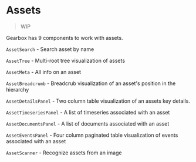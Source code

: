 
<Meta title="Docs|Assets" />

# Assets

> WIP

Gearbox has 9 components to work with assets.


`AssetSearch` - Search asset by name

`AssetTree` - Multi-root tree visualization of assets

`AssetMeta` - All info on an asset

`AssetBreadcrumb` - Breadcrub visualization of an asset's position in the hierarchy

`AssetDetailsPanel` - Two column table visualization of an assets key details.

`AssetTimeseriesPanel` - A list of timeseries associated with an asset

`AssetDocumentsPanel` - A list of documents associated with an asset

`AssetEventsPanel` - Four column paginated table visualization of events associated with an asset

`AssetScanner` - Recognize assets from an image
